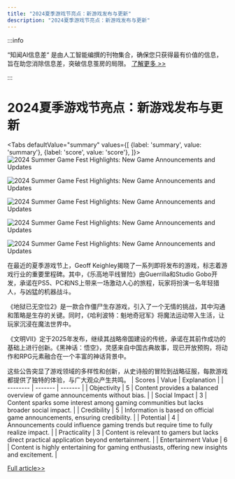 ```yaml
---
title: "2024夏季游戏节亮点：新游戏发布与更新"
description: "2024夏季游戏节亮点：新游戏发布与更新"
---
```



:::info

“知闻AI信息差“ 是由人工智能编撰的刊物集合，确保您只获得最有价值的信息，旨在助您消除信息差，突破信息茧房的局限。  [了解更多 >>](/)

:::

# 2024夏季游戏节亮点：新游戏发布与更新


<Tabs
	defaultValue="summary"
	values={[
	{label: 'summary', value: 'summary'},
	{label: 'score', value: 'score'},
]}>
<TabItem value="summary">
<img
  src="https://image.informedainews.com/2024/06/Vid-dYT-1717983487-0.jpg"
  alt="2024 Summer Game Fest Highlights: New Game Announcements and Updates"
/>

<img
  src="https://image.informedainews.com/2024/06/Vid-qMX-1717983487-1.jpg"
  alt="2024 Summer Game Fest Highlights: New Game Announcements and Updates"
/>

<img
  src="https://image.informedainews.com/2024/06/Vid-A1p-1717983487-2.jpg"
  alt="2024 Summer Game Fest Highlights: New Game Announcements and Updates"
/>

<img
  src="https://image.informedainews.com/2024/06/Vid-R5j-1717983487-3.jpg"
  alt="2024 Summer Game Fest Highlights: New Game Announcements and Updates"
/>

<img
  src="https://image.informedainews.com/2024/06/Vid-wQv-1717983487-4.jpg"
  alt="2024 Summer Game Fest Highlights: New Game Announcements and Updates"
/>



在最近的夏季游戏节上，Geoff Keighley揭晓了一系列即将发布的游戏，标志着游戏行业的重要里程碑。其中，《乐高地平线冒险》由Guerrilla和Studio Gobo开发，承诺在PS5、PC和NS上带来一场激动人心的旅程，玩家将扮演一名年轻猎人，与凶猛的机器战斗。

《地狱已无空位2》是一款合作僵尸生存游戏，引入了一个无情的挑战，其中沟通和策略是生存的关键。同时，《哈利波特：魁地奇冠军》将魔法运动带入生活，让玩家沉浸在魔法世界中。

《文明VII》定于2025年发布，继续其战略帝国建设的传统，承诺在其前作成功的基础上进行创新。《黑神话：悟空》，灵感来自中国古典故事，现已开放预购，将动作和RPG元素融合在一个丰富的神话背景中。

这些公告突显了游戏领域的多样性和创新，从史诗般的冒险到战略征服，每款游戏都提供了独特的体验，与广大观众产生共鸣。
</TabItem>
<TabItem value="score">
	| Scores     | Value   | Explanation |
	| -------- | ------- | ------- |
	| Objectivity  | 5    | Content provides a balanced overview of game announcements without bias.    |
	| Social Impact | 3     | Content sparks some interest among gaming communities but lacks broader social impact.    |
	| Credibility    | 5    | Information is based on official game announcements, ensuring credibility.    |
	| Potential    | 4    | Announcements could influence gaming trends but require time to fully realize impact.    |
	| Practicality    | 3    | Content is relevant to gamers but lacks direct practical application beyond entertainment.    |
	| Entertainment Value    | 6    | Content is highly entertaining for gaming enthusiasts, offering new insights and excitement.    |
</TabItem>
</Tabs>

[Full article>>](https://www.gcores.com/articles/183101)
